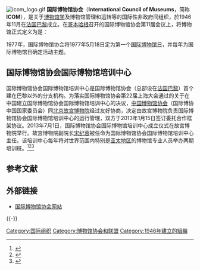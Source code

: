 [[File:icom_logo.gif|right]]
'''国际博物馆协会'''（'''International Council of Museums'''，简称'''ICOM'''），是关于[[博物馆学|博物馆学]]及博物馆管理和运转等的国际性非政府间组织，於1946年11月在[[法国|法国]][[巴黎|巴黎]]成立。在[[哥本哈根|哥本哈根]]召开的国际博物馆协会第11届会议上，将博物馆正式定义为是：{{quote|
一个不追求营利，为社会和社会发展服务的公开的永久机构。它把收集、保存、研究有关人类及其环境见证物当作自己的基本职责，以便展出，公诸于众，提供学习、教育、欣赏的机会。
}}

1977年，国际博物馆协会将1977年5月18日定为第一个[[国际博物馆日|国际博物馆日]]，并每年为国际博物馆日确定活动主题。

==国际博物馆协会国际博物馆培训中心==
国际博物馆协会国际博物馆培训中心是国际博物馆协会（总部设在[[法国|法国]][[巴黎|巴黎]]）首个建在巴黎以外的分支机构。为落实国际博物馆协会第22届上海大会通过的关于在中国建立国际博物馆协会国际博物馆培训中心的决议，[[中国博物馆协会|中国博物馆协会]]（国际博协中国国家委员会）同[[北京|北京]][[故宫博物院|故宫博物院]]经过友好协商，决定由故宫博物院负责国际博物馆协会国际博物馆培训中心的运行管理，双方于2013年1月15日签订委托合作框架协议。2013年7月1日，国际博物馆协会国际博物馆培训中心成立仪式在故宫博物院举行。故宫博物院副院长[[宋纪蓉|宋纪蓉]]被任命为国际博物馆协会国际博物馆培训中心主任。该培训中心每年将对世界范围内特别是[[亚太地区|亚太地区]]的博物馆专业人员举办两期培训班。<ref>{{Cite web |url=http://www.dpm.org.cn/shtml/400/@/120915.html |title=国际博协国际博物馆培训中心在故宫博物院成立，故宫博物院，于2015-04-30查阅 |accessdate=2015-04-30 |archive-date=2013-07-24 |archive-url=https://web.archive.org/web/20130724202728/http://www.dpm.org.cn/shtml/400/%40/120915.html |dead-url=yes }}</ref><ref>{{Cite web |url=http://www.gov.cn/gzdt/2013-07/02/content_2439018.htm |title=国际博物馆培训中心在故宫博物院正式揭牌成立，中国政府网，2013-07-02 |accessdate=2015-04-30 |archive-date=2016-03-04 |archive-url=https://web.archive.org/web/20160304083527/http://www.gov.cn/gzdt/2013-07/02/content_2439018.htm |dead-url=no }}</ref><ref>{{Cite web |url=http://www.chinamuseum.org.cn/a/xiehuigonggao/20140815/5460.html |title=关于举办国际博协培训中心2014年秋季培训班的通知，中国博物馆协会，2014-08-15 |accessdate=2015-04-30 |archive-date=2016-03-07 |archive-url=https://web.archive.org/web/20160307171838/http://chinamuseum.org.cn/a/xiehuigonggao/20140815/5460.html |dead-url=no }}</ref>

==参考文献==
{{reflist}}
==外部链接==
* [http://icom.museum/ 国际博物馆协会网站]{{Wayback|url=http://icom.museum/ |date=20121212063856 }}
{{-}}
{{Authority control}}
[[Category:国际组织|Category:国际组织]]
[[Category:博物馆协会和联盟|Category:博物馆协会和联盟]]
[[Category:1946年建立的組織|Category:1946年建立的組織]]
